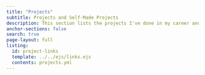 ```yaml
---
title: "Projects"
subtitle: Projects and Self-Made Projects
description: This section lists the projects I've done in my career and the ones I've created for self-study. Some projects in my career had security issues, so I couldn't share some content on the website. For the projects with security issues, I can provide simulation data and rough diagrams to illustrate the project. 이 섹션에는 제 경력에서 수행한 프로젝트와  self-프로젝트 항목들이 나열됩니다. 제 경력 중 일부 프로젝트에는 보안 문제가 있어서 웹사이트에서 일부 콘텐츠를 공유할 수 없었습니다. 보안 프로젝트의 경우 시뮬레이션 데이터와 대략적인 다이어그램을 제공하여 프로젝트를 설명하겠습니다.
anchor-sections: false
search: true
page-layout: full
listing:
  id: project-links
  template: ../../ejs/links.ejs
  contents: projects.yml
---
```


::: {#project-links .column-screen-inset-right}
:::
